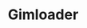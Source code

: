 ---
title: Gimloader
description: Modify Gimkit within your browser using Gimloader.
template: splash
hero:
  tagline: Modify Gimkit within your browser
  actions:
    - text: Get Started
      link: /Gimloader/usage/installation
      icon: right-arrow
    - text: Development Introduction
      link: /Gimloader/development/overview
      icon: right-arrow
    - text: Read the Docs
      link: /Gimloader/api/api
      icon: external
      variant: minimal
---